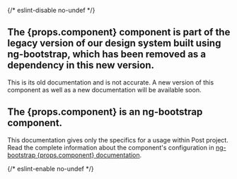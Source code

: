 {/* eslint-disable no-undef */}
<div className="banner banner-warning mb-40">
  <h2 className="banner-heading">The {props.component} component is part of the legacy version of our design system built using ng-bootstrap, which has been removed as a dependency in this new version.</h2>
  <p>This is its old documentation and is not accurate. A new version of this component as well as a new documentation will be available soon.</p>
</div>
<div className="banner banner-info mb-40">
  <h2 className="banner-heading">The {props.component} is an ng-bootstrap component.</h2>
  <p>This documentation gives only the specifics for a usage within Post project.<br/>
    Read the complete information about the component's configuration in <a href={`https://ng-bootstrap.github.io/#/components/${props.component}`} rel="nofollow noopener noreferrer">ng-bootstrap {props.component} documentation</a>.</p>
</div>
{/* eslint-enable no-undef */}
